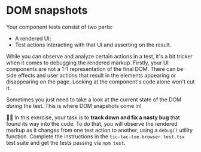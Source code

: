 # DOM snapshots

<EpicVideo url="https://www.epicweb.dev/workshops/react-component-testing-with-vitest/debugging/dom-snapshots" />

Your component tests consist of two parts:

- A rendered UI;
- Test actions interacting with that UI and asserting on the result.

While you can observe and analyze certain actions in a test, it's a bit tricker when it comes to debugging the rendered markup. Firstly, your UI components are not a 1-1 representation of the final DOM. There can be side effects and user actions that result in the elements appearing or disappearing on the page. Looking at the component's code alone won't cut it.

Sometimes you just need to take a look at the current state of the DOM _during_ the test. This is where DOM snapshots come in!

👨‍💼 In this exercise, your task is to **track down and fix a nasty bug** that found its way into the code. To do that, you will observe the rendered markup as it changes from one test action to another, using a `debug()` utility function. Complete the instructions in the <InlineFile file="./src/tic-tac-toe.browser.test.tsx">`tic-tac-toe.browser.test.tsx`</InlineFile> test suite and get the tests passing via `npm test`.
